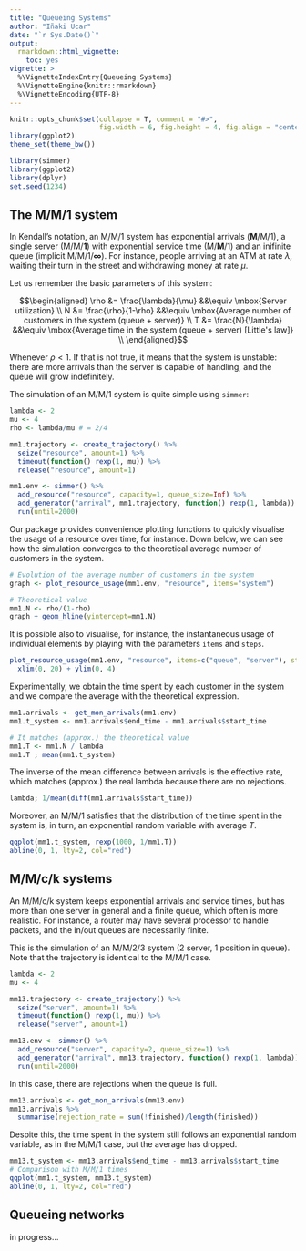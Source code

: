```yaml
---
title: "Queueing Systems"
author: "Iñaki Ucar"
date: "`r Sys.Date()`"
output: 
  rmarkdown::html_vignette:
    toc: yes
vignette: >
  %\VignetteIndexEntry{Queueing Systems}
  %\VignetteEngine{knitr::rmarkdown}
  %\VignetteEncoding{UTF-8}
---
```


```r
knitr::opts_chunk$set(collapse = T, comment = "#>", 
                      fig.width = 6, fig.height = 4, fig.align = "center")
library(ggplot2)
theme_set(theme_bw())
```

```r
library(simmer)
library(ggplot2)
library(dplyr)
set.seed(1234)
```

## The M/M/1 system

In Kendall's notation, an M/M/1 system has exponential arrivals (__M__/M/1), a single server (M/M/__1__) with exponential service time (M/__M__/1) and an inifinite queue (implicit M/M/1/__$\infty$__). For instance, people arriving at an ATM at rate $\lambda$, waiting their turn in the street and withdrawing money at rate $\mu$.

Let us remember the basic parameters of this system:

$$\begin{aligned}
\rho &= \frac{\lambda}{\mu} &&\equiv \mbox{Server utilization} \\
N &= \frac{\rho}{1-\rho} &&\equiv \mbox{Average number of customers in the system (queue + server)} \\
T &= \frac{N}{\lambda} &&\equiv \mbox{Average time in the system (queue + server) [Little's law]} \\
\end{aligned}$$

Whenever $\rho < 1$. If that is not true, it means that the system is unstable: there are more arrivals than the server is capable of handling, and the queue will grow indefinitely.

The simulation of an M/M/1 system is quite simple using `simmer`:

```r
lambda <- 2
mu <- 4
rho <- lambda/mu # = 2/4

mm1.trajectory <- create_trajectory() %>%
  seize("resource", amount=1) %>%
  timeout(function() rexp(1, mu)) %>%
  release("resource", amount=1)

mm1.env <- simmer() %>%
  add_resource("resource", capacity=1, queue_size=Inf) %>%
  add_generator("arrival", mm1.trajectory, function() rexp(1, lambda)) %>% 
  run(until=2000)
```

Our package provides convenience plotting functions to quickly visualise the usage of a resource over time, for instance. Down below, we can see how the simulation converges to the theoretical average number of customers in the system.

```r
# Evolution of the average number of customers in the system
graph <- plot_resource_usage(mm1.env, "resource", items="system")

# Theoretical value
mm1.N <- rho/(1-rho)
graph + geom_hline(yintercept=mm1.N)
```

It is possible also to visualise, for instance, the instantaneous usage of individual elements by playing with the parameters `items` and `steps`.

```r
plot_resource_usage(mm1.env, "resource", items=c("queue", "server"), steps=TRUE) +
  xlim(0, 20) + ylim(0, 4)
```

Experimentally, we obtain the time spent by each customer in the system and we compare the average with the theoretical expression.

```r
mm1.arrivals <- get_mon_arrivals(mm1.env)
mm1.t_system <- mm1.arrivals$end_time - mm1.arrivals$start_time

# It matches (approx.) the theoretical value
mm1.T <- mm1.N / lambda
mm1.T ; mean(mm1.t_system)
```

The inverse of the mean difference between arrivals is the effective rate, which matches (approx.) the real lambda because there are no rejections.

```r
lambda; 1/mean(diff(mm1.arrivals$start_time))
```

Moreover, an M/M/1 satisfies that the distribution of the time spent in the system is, in turn, an exponential random variable with average $T$.

```r
qqplot(mm1.t_system, rexp(1000, 1/mm1.T))
abline(0, 1, lty=2, col="red")
```

## M/M/c/k systems

An M/M/c/k system keeps exponential arrivals and service times, but has more than one server in general and a finite queue, which often is more realistic. For instance, a router may have several processor to handle packets, and the in/out queues are necessarily finite.

This is the simulation of an M/M/2/3 system (2 server, 1 position in queue). Note that the trajectory is identical to the M/M/1 case.

```r
lambda <- 2
mu <- 4

mm13.trajectory <- create_trajectory() %>%
  seize("server", amount=1) %>%
  timeout(function() rexp(1, mu)) %>%
  release("server", amount=1)

mm13.env <- simmer() %>%
  add_resource("server", capacity=2, queue_size=1) %>%
  add_generator("arrival", mm13.trajectory, function() rexp(1, lambda)) %>%
  run(until=2000)
```

In this case, there are rejections when the queue is full.

```r
mm13.arrivals <- get_mon_arrivals(mm13.env)
mm13.arrivals %>%
  summarise(rejection_rate = sum(!finished)/length(finished))
```

Despite this, the time spent in the system still follows an exponential random variable, as in the M/M/1 case, but the average has dropped.

```r
mm13.t_system <- mm13.arrivals$end_time - mm13.arrivals$start_time
# Comparison with M/M/1 times
qqplot(mm1.t_system, mm13.t_system)
abline(0, 1, lty=2, col="red")
```

## Queueing networks

in progress...
